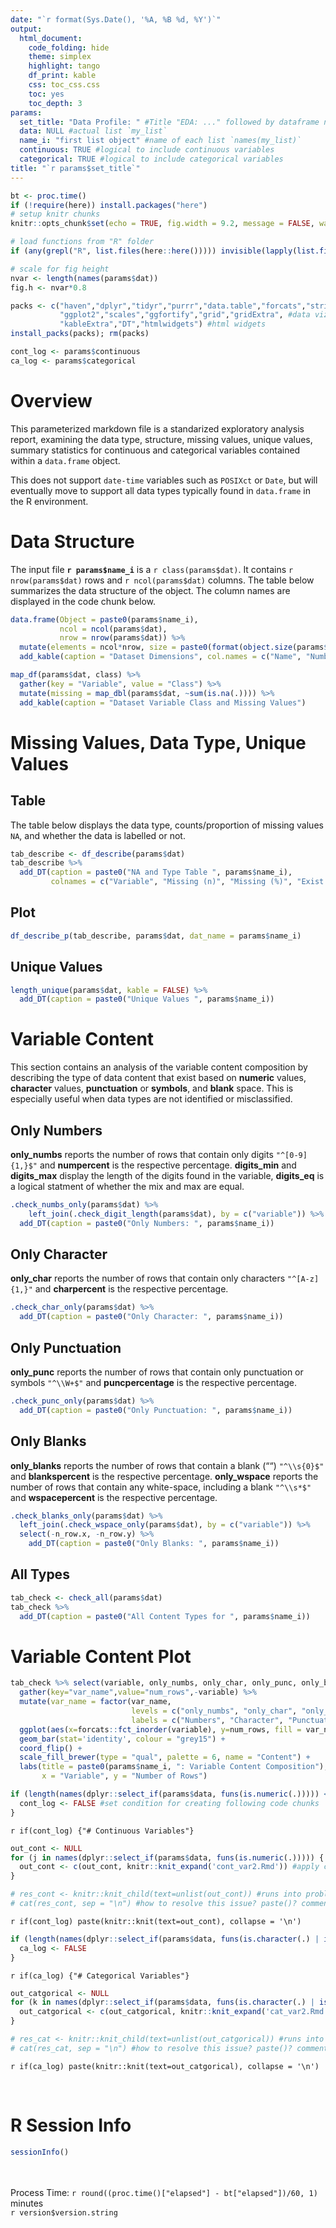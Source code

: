 ```yaml
---
date: "`r format(Sys.Date(), '%A, %B %d, %Y')`"
output: 
  html_document:
    code_folding: hide
    theme: simplex
    highlight: tango
    df_print: kable
    css: toc_css.css
    toc: yes
    toc_depth: 3
params:
  set_title: "Data Profile: " #Title "EDA: ..." followed by dataframe name
  data: NULL #actual list `my_list`
  name_i: "first list object" #name of each list `names(my_list)`
  continuous: TRUE #logical to include continuous variables
  categorical: TRUE #logical to include categorical variables
title: "`r params$set_title`"
---
```


<!-- The input for this parameterized R markdown file is a named `list` of `data.frames` -->
<!-- The parameters above specify the title used (dependent on each named object in `list`), number of `data.frames` in the list, names of the `data.frames`, logical for whether you want to include continuous and/or categorical variables. -->

```r
bt <- proc.time()
if (!require(here)) install.packages("here")
# setup knitr chunks
knitr::opts_chunk$set(echo = TRUE, fig.width = 9.2, message = FALSE, warning = FALSE)

# load functions from "R" folder
if (any(grepl("R", list.files(here::here())))) invisible(lapply(list.files(here::here("R"), full.names = TRUE), source))

# scale for fig height
nvar <- length(names(params$dat))
fig.h <- nvar*0.8
```

```r
packs <- c("haven","dplyr","tidyr","purrr","data.table","forcats","stringr", #process
           "ggplot2","scales","ggfortify","grid","gridExtra", #data viz
           "kableExtra","DT","htmlwidgets") #html widgets
install_packs(packs); rm(packs)
```

```r
cont_log <- params$continuous
ca_log <- params$categorical
```

# Overview 
This parameterized markdown file is a standarized exploratory analysis report, examining the data type, structure, missing values, unique values, summary statistics for continuous and categorical variables contained within a `data.frame` object.   

This does not support `date-time` variables such as `POSIXct` or `Date`, but will eventually move to support all data types typically found in `data.frame` in the R environment.  

# Data Structure
The input file **`r params$name_i`** is a ``r class(params$dat)``. It contains `r nrow(params$dat)` rows and `r ncol(params$dat)` columns. The table below summarizes the data structure of the object. The column names are displayed in the code chunk below.  

```r
data.frame(Object = paste0(params$name_i),
           ncol = ncol(params$dat),
           nrow = nrow(params$dat)) %>% 
  mutate(elements = ncol*nrow, size = paste0(format(object.size(params$dat), units = "auto"))) %>%
  add_kable(caption = "Dataset Dimensions", col.names = c("Name", "Number of Columns", "Number of Rows", "Number of Elements", "Memory Allocation"), format.args = list(decimal.mark =',', big.mark = ","))
```

```r
map_df(params$dat, class) %>% 
  gather(key = "Variable", value = "Class") %>% 
  mutate(missing = map_dbl(params$dat, ~sum(is.na(.)))) %>% 
  add_kable(caption = "Dataset Variable Class and Missing Values")
```

# Missing Values, Data Type, Unique Values

## Table
The table below displays the data type, counts/proportion of missing values `NA`, and whether the data is labelled or not.  
```r
tab_describe <- df_describe(params$dat)
tab_describe %>% 
  add_DT(caption = paste0("NA and Type Table ", params$name_i),
         colnames = c("Variable", "Missing (n)", "Missing (%)", "Exist (%)", "Data Type", "Labelled"))
```

## Plot
```r
df_describe_p(tab_describe, params$dat, dat_name = params$name_i)
```

## Unique Values
```r
length_unique(params$dat, kable = FALSE) %>% 
  add_DT(caption = paste0("Unique Values ", params$name_i))
```

# Variable Content {.tabset}
This section contains an analysis of the variable content composition by describing the type of data content that exist based on **numeric** values, **character** values, **punctuation** or **symbols**, and **blank** space. This is especially useful when data types are not identified or misclassified.  

## Only Numbers
**only_numbs** reports the number of rows that contain only digits `"^[0-9]{1,}$"` and **numpercent** is the respective percentage. **digits_min** and **digits_max** display the length of the digits found in the variable, **digits_eq** is a logical statment of whether the mix and max are equal.  
```r
.check_numbs_only(params$dat) %>% 
    left_join(.check_digit_length(params$dat), by = c("variable")) %>% 
  add_DT(caption = paste0("Only Numbers: ", params$name_i))
```

## Only Character
**only_char** reports the number of rows that contain only characters `"^[A-z]{1,}"` and **charpercent** is the respective percentage.  
```r
.check_char_only(params$dat) %>% 
  add_DT(caption = paste0("Only Character: ", params$name_i))
```

## Only Punctuation
**only_punc** reports the number of rows that contain only punctuation or symbols `"^\\W+$"` and **puncpercentage** is the respective percentage.   
```r
.check_punc_only(params$dat) %>% 
  add_DT(caption = paste0("Only Punctuation: ", params$name_i))
```

## Only Blanks
**only_blanks** reports the number of rows that contain a blank ("") `"^\\s{0}$"` and **blankspercent** is the respective percentage. **only_wspace** reports the number of rows that contain any white-space, including a blank `"^\\s*$"` and **wspacepercent** is the respective percentage.  
```r
.check_blanks_only(params$dat) %>% 
  left_join(.check_wspace_only(params$dat), by = c("variable")) %>% 
  select(-n_row.x, -n_row.y) %>% 
    add_DT(caption = paste0("Only Blanks: ", params$name_i))
```

## All Types
```r
tab_check <- check_all(params$dat)
tab_check %>% 
  add_DT(caption = paste0("All Content Types for ", params$name_i))
```

# Variable Content Plot
```r
tab_check %>% select(variable, only_numbs, only_char, only_punc, only_blanks) %>% 
  gather(key="var_name",value="num_rows",-variable) %>% 
  mutate(var_name = factor(var_name, 
                           levels = c("only_numbs", "only_char", "only_punc", "only_blanks"),
                           labels = c("Numbers", "Character", "Punctuation", "Blanks"))) %>% 
  ggplot(aes(x=forcats::fct_inorder(variable), y=num_rows, fill = var_name)) +
  geom_bar(stat='identity', colour = "grey15") +
  coord_flip() +
  scale_fill_brewer(type = "qual", palette = 6, name = "Content") +
  labs(title = paste0(params$name_i, ": Variable Content Composition"),
       x = "Variable", y = "Number of Rows")
```

<!-- see https://gist.github.com/rmoff/a043676a2f084b81a434 -->
<!-- see https://stackoverflow.com/questions/12095113/r-knitr-possible-to-programmatically-modify-chunk-labels/12097884#comment16218755_12101964 -->
<!-- Continuous Variables -->
```r
if (length(names(dplyr::select_if(params$data, funs(is.numeric(.))))) < 1) {
  cont_log <- FALSE #set condition for creating following code chunks
}
```

`r if(cont_log) {"# Continuous Variables"}`
```r
out_cont <- NULL
for (j in names(dplyr::select_if(params$data, funs(is.numeric(.))))) { #based on the names that are numeric
  out_cont <- c(out_cont, knitr::knit_expand('cont_var2.Rmd')) #apply child .Rmd to select variables
}

# res_cont <- knitr::knit_child(text=unlist(out_cont)) #runs into problems with code chunk names
# cat(res_cont, sep = "\n") #how to resolve this issue? paste()? comment out `if` below
```
`r if(cont_log) paste(knitr::knit(text=out_cont), collapse = '\n')`

<!-- Categorical Variables -->
```r
if (length(names(dplyr::select_if(params$data, funs(is.character(.) | is.factor(.))))) < 1) {
  ca_log <- FALSE
}
```

`r if(ca_log) {"# Categorical Variables"}`
```r
out_catgorical <- NULL
for (k in names(dplyr::select_if(params$data, funs(is.character(.) | is.factor(.)) ))) {
  out_catgorical <- c(out_catgorical, knitr::knit_expand('cat_var2.Rmd'))
}

# res_cat <- knitr::knit_child(text=unlist(out_catgorical)) #runs into problems with code chunk names
# cat(res_cat, sep = "\n") #how to resolve this issue? paste()? comment out `if` below
```
`r if(ca_log) paste(knitr::knit(text=out_catgorical), collapse = '\n')`


<br>

# R Session Info
```r
sessionInfo()
```

<br>
<br>
Process Time: `r round((proc.time()["elapsed"] - bt["elapsed"])/60, 1)` minutes  
`r version$version.string`  

